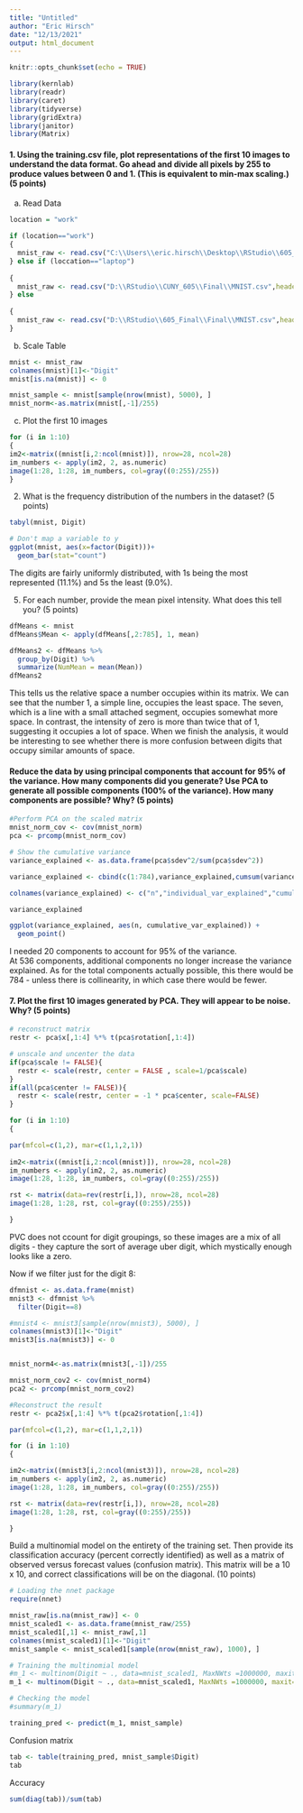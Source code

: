 ```yaml
---
title: "Untitled"
author: "Eric Hirsch"
date: "12/13/2021"
output: html_document
---
```


```r
knitr::opts_chunk$set(echo = TRUE)
```

```r
library(kernlab)
library(readr)
library(caret)
library(tidyverse)
library(gridExtra)
library(janitor)
library(Matrix)
```

#### 1. Using the training.csv file, plot representations of the first 10 images to understand the data format. Go ahead and divide all pixels by 255 to produce values between 0 and 1. (This is equivalent to min-max scaling.) (5 points)

a. Read Data

```r

location = "work"

if (location=="work")
{
  mnist_raw <- read.csv("C:\\Users\\eric.hirsch\\Desktop\\RStudio\\605_Final\\Final\\MNIST.csv",header=TRUE)
} else if (loccation=="laptop")
  
{
  mnist_raw <- read.csv("D:\\RStudio\\CUNY_605\\Final\\MNIST.csv",header=TRUE)
} else
  
{
  mnist_raw <- read.csv("D:\\RStudio\\605_Final\\Final\\MNIST.csv",header=TRUE)
}

```

b. Scale Table
```r

mnist <- mnist_raw
colnames(mnist)[1]<-"Digit"
mnist[is.na(mnist)] <- 0

mnist_sample <- mnist[sample(nrow(mnist), 5000), ]
mnist_norm<-as.matrix(mnist[,-1]/255)

```

c. Plot the first 10 images

```r

for (i in 1:10)
{
im2<-matrix((mnist[i,2:ncol(mnist)]), nrow=28, ncol=28) 
im_numbers <- apply(im2, 2, as.numeric)
image(1:28, 1:28, im_numbers, col=gray((0:255)/255))
}

```

2. What is the frequency distribution of the numbers in the dataset? (5 points)

```r

tabyl(mnist, Digit)

# Don't map a variable to y
ggplot(mnist, aes(x=factor(Digit)))+
  geom_bar(stat="count")
```

The digits are fairly uniformly distributed, with 1s being the most represented (11.1%) and 5s the least (9.0%).

5. For each number, provide the mean pixel intensity. What does this tell you? (5 points)

```r

dfMeans <- mnist
dfMeans$Mean <- apply(dfMeans[,2:785], 1, mean)

dfMeans2 <- dfMeans %>%
  group_by(Digit) %>%
  summarize(NumMean = mean(Mean))
dfMeans2
```

This tells us the relative space a number occupies within its matrix.  We can see that the number 1, a simple line, occupies the least space. The seven, which is a line with a small attached segment, occupies somewhat more space.  In contrast, the intensity of zero is more than twice that of 1, suggesting it occupies a lot of space. When we finish the analysis, it would be interesting to see whether there is more confusion between digits that occupy similar amounts of space.

#### Reduce the data by using principal components that account for 95% of the variance. How many components did you generate? Use PCA to generate all possible components (100% of the variance). How many components are possible? Why? (5 points) 

```r

#Perform PCA on the scaled matrix
mnist_norm_cov <- cov(mnist_norm)
pca <- prcomp(mnist_norm_cov)
```

```r

# Show the cumulative variance
variance_explained <- as.data.frame(pca$sdev^2/sum(pca$sdev^2))

variance_explained <- cbind(c(1:784),variance_explained,cumsum(variance_explained[,1]))

colnames(variance_explained) <- c("n","individual_var_explained","cumulative_var_explained")

variance_explained

ggplot(variance_explained, aes(n, cumulative_var_explained)) +
  geom_point()
```

I needed 20 components to account for 95% of the variance.  
At 536 components, additional components no longer increase the variance explained. As for the total components actually possible, this there would be 784 - unless there is collinearity, in which case there would be fewer.

#### 7. Plot the first 10 images generated by PCA. They will appear to be noise. Why? (5 points)

```r

# reconstruct matrix
restr <- pca$x[,1:4] %*% t(pca$rotation[,1:4])

# unscale and uncenter the data
if(pca$scale != FALSE){
  restr <- scale(restr, center = FALSE , scale=1/pca$scale)
}
if(all(pca$center != FALSE)){
  restr <- scale(restr, center = -1 * pca$center, scale=FALSE)
}

for (i in 1:10)
{

par(mfcol=c(1,2), mar=c(1,1,2,1))
    
im2<-matrix((mnist[i,2:ncol(mnist)]), nrow=28, ncol=28) 
im_numbers <- apply(im2, 2, as.numeric)
image(1:28, 1:28, im_numbers, col=gray((0:255)/255))

rst <- matrix(data=rev(restr[i,]), nrow=28, ncol=28)
image(1:28, 1:28, rst, col=gray((0:255)/255))

}

```

PVC does not ccount for digit groupings, so these images are a mix of all digits - they capture the sort of average uber digit, which mystically enough looks like a zero.

Now if we filter just for the digit 8:

```r


dfmnist <- as.data.frame(mnist)
mnist3 <- dfmnist %>%
  filter(Digit==8)

#mnist4 <- mnist3[sample(nrow(mnist3), 5000), ]  
colnames(mnist3)[1]<-"Digit"
mnist3[is.na(mnist3)] <- 0


mnist_norm4<-as.matrix(mnist3[,-1])/255

mnist_norm_cov2 <- cov(mnist_norm4)
pca2 <- prcomp(mnist_norm_cov2)

#Reconstruct the result
restr <- pca2$x[,1:4] %*% t(pca2$rotation[,1:4])

par(mfcol=c(1,2), mar=c(1,1,2,1))

for (i in 1:10)
{

im2<-matrix((mnist3[i,2:ncol(mnist3)]), nrow=28, ncol=28) 
im_numbers <- apply(im2, 2, as.numeric)
image(1:28, 1:28, im_numbers, col=gray((0:255)/255))

rst <- matrix(data=rev(restr[i,]), nrow=28, ncol=28)
image(1:28, 1:28, rst, col=gray((0:255)/255))

}

```

Build a multinomial model on the entirety of the training set. Then provide
its classification accuracy (percent correctly identified) as well as a matrix of observed versus
forecast values (confusion matrix). This matrix will be a 10 x 10, and correct classifications will
be on the diagonal. (10 points)

```r

# Loading the nnet package
require(nnet)

mnist_raw[is.na(mnist_raw)] <- 0
mnist_scaled1 <- as.data.frame(mnist_raw/255)
mnist_scaled1[,1] <- mnist_raw[,1]
colnames(mnist_scaled1)[1]<-"Digit"
mnist_sample <- mnist_scaled1[sample(nrow(mnist_raw), 1000), ]  
```
```r
# Training the multinomial model
#m_1 <- multinom(Digit ~ ., data=mnist_scaled1, MaxNWts =1000000, maxit=1000)
m_1 <- multinom(Digit ~ ., data=mnist_scaled1, MaxNWts =1000000, maxit=10)
```
```r

# Checking the model
#summary(m_1)
```

```r
training_pred <- predict(m_1, mnist_sample)
```

Confusion matrix

```r
tab <- table(training_pred, mnist_sample$Digit)
tab
```

Accuracy
```r
sum(diag(tab))/sum(tab)

```
